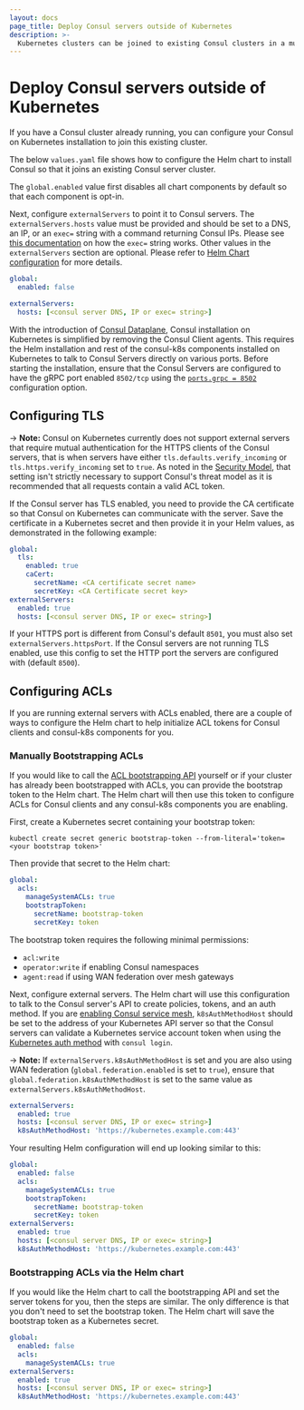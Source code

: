```yaml
---
layout: docs
page_title: Deploy Consul servers outside of Kubernetes
description: >-
  Kubernetes clusters can be joined to existing Consul clusters in a much simpler way with the introduction of Consul Dataplane. Learn how to add Kubernetes Clusters into an existing Consul cluster and bootstrap ACLs by configuring the Helm chart.
---
```


# Deploy Consul servers outside of Kubernetes

If you have a Consul cluster already running, you can configure your
Consul on Kubernetes installation to join this existing cluster.

The below `values.yaml` file shows how to configure the Helm chart to install
Consul so that it joins an existing Consul server cluster.

The `global.enabled` value first disables all chart components by default
so that each component is opt-in.

Next, configure `externalServers` to point it to Consul servers.
The `externalServers.hosts` value must be provided and should be set to a DNS, an IP,
or an `exec=` string with a command returning Consul IPs. Please see [this documentation](https://github.com/hashicorp/go-netaddrs)
on how the `exec=` string works.
Other values in the `externalServers` section are optional. Please refer to
[Helm Chart configuration](/consul/docs/k8s/helm#h-externalservers) for more details.

<CodeBlockConfig filename="values.yaml">

```yaml
global:
  enabled: false

externalServers:
  hosts: [<consul server DNS, IP or exec= string>]
```

</CodeBlockConfig>

With the introduction of [Consul Dataplane](/consul/docs/connect/dataplane#what-is-consul-dataplane), Consul installation on Kubernetes is simplified by removing the Consul Client agents.
This requires the Helm installation and rest of the consul-k8s components installed on Kubernetes to talk to Consul Servers directly on various ports.
Before starting the installation, ensure that the Consul Servers are configured to have the gRPC port enabled `8502/tcp` using the [`ports.grpc = 8502`](/consul/docs/reference/agent#grpc) configuration option.


## Configuring TLS

-> **Note:** Consul on Kubernetes currently does not support external servers that require mutual authentication
for the HTTPS clients of the Consul servers, that is when servers have either
`tls.defaults.verify_incoming` or `tls.https.verify_incoming` set to `true`.
As noted in the [Security Model](/consul/docs/security#secure-configuration),
that setting isn't strictly necessary to support Consul's threat model as it is recommended that
all requests contain a valid ACL token.

If the Consul server has TLS enabled, you need to provide the CA certificate so that Consul on Kubernetes can communicate with the server. Save the certificate in a Kubernetes secret and then provide it in your Helm values, as demonstrated in the following example:

<CodeBlockConfig filename="values.yaml" highlight="2-8">

```yaml
global:
  tls:
    enabled: true
    caCert:
      secretName: <CA certificate secret name>
      secretKey: <CA Certificate secret key>
externalServers:
  enabled: true
  hosts: [<consul server DNS, IP or exec= string>]
```

</CodeBlockConfig>

If your HTTPS port is different from Consul's default `8501`, you must also set
`externalServers.httpsPort`. If the Consul servers are not running TLS enabled, use this config to set the HTTP port the servers are configured with (default `8500`).

## Configuring ACLs

If you are running external servers with ACLs enabled, there are a couple of ways to configure the Helm chart
to help initialize ACL tokens for Consul clients and consul-k8s components for you.

### Manually Bootstrapping ACLs

If you would like to call the [ACL bootstrapping API](/consul/api-docs/acl#bootstrap-acls) yourself or if your cluster has already been bootstrapped with ACLs,
you can provide the bootstrap token to the Helm chart. The Helm chart will then use this token to configure ACLs
for Consul clients and any consul-k8s components you are enabling.

First, create a Kubernetes secret containing your bootstrap token:

```shell
kubectl create secret generic bootstrap-token --from-literal='token=<your bootstrap token>'
```

Then provide that secret to the Helm chart:

<CodeBlockConfig filename="values.yaml" highlight="4-6">

```yaml
global:
  acls:
    manageSystemACLs: true
    bootstrapToken:
      secretName: bootstrap-token
      secretKey: token
```

</CodeBlockConfig>

The bootstrap token requires the following minimal permissions:

- `acl:write`
- `operator:write` if enabling Consul namespaces
- `agent:read` if using WAN federation over mesh gateways

Next, configure external servers. The Helm chart will use this configuration to talk to the Consul server's API
to create policies, tokens, and an auth method. If you are [enabling Consul service mesh](/consul/docs/k8s/connect),
`k8sAuthMethodHost` should be set to the address of your Kubernetes API server
so that the Consul servers can validate a Kubernetes service account token when using the [Kubernetes auth method](/consul/docs/security/acl/auth-methods/kubernetes)
with `consul login`.

-> **Note:** If `externalServers.k8sAuthMethodHost` is set and you are also using WAN federation 
(`global.federation.enabled` is set to `true`), ensure that `global.federation.k8sAuthMethodHost` is set to the same 
value as `externalServers.k8sAuthMethodHost`.

<CodeBlockConfig filename="values.yaml">

```yaml
externalServers:
  enabled: true
  hosts: [<consul server DNS, IP or exec= string>]
  k8sAuthMethodHost: 'https://kubernetes.example.com:443'
```

</CodeBlockConfig>

Your resulting Helm configuration will end up looking similar to this:

<CodeBlockConfig filename="values.yaml">

```yaml
global:
  enabled: false
  acls:
    manageSystemACLs: true
    bootstrapToken:
      secretName: bootstrap-token
      secretKey: token
externalServers:
  enabled: true
  hosts: [<consul server DNS, IP or exec= string>]
  k8sAuthMethodHost: 'https://kubernetes.example.com:443'
```

</CodeBlockConfig>

### Bootstrapping ACLs via the Helm chart

If you would like the Helm chart to call the bootstrapping API and set the server tokens for you, then the steps are similar.
The only difference is that you don't need to set the bootstrap token. The Helm chart will save the bootstrap token as a Kubernetes secret.

<CodeBlockConfig filename="values.yaml">

```yaml
global:
  enabled: false
  acls:
    manageSystemACLs: true
externalServers:
  enabled: true
  hosts: [<consul server DNS, IP or exec= string>]
  k8sAuthMethodHost: 'https://kubernetes.example.com:443'
```

</CodeBlockConfig>
